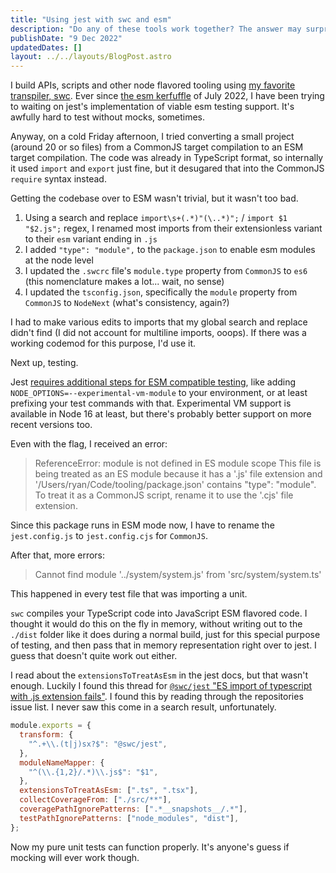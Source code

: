 ```yaml
---
title: "Using jest with swc and esm"
description: "Do any of these tools work together? The answer may surprise you"
publishDate: "9 Dec 2022"
updatedDates: []
layout: ../../layouts/BlogPost.astro
---
```


I build APIs, scripts and other node flavored tooling using [my favorite transpiler, swc](https://swc.rs/). Ever since [the esm kerfuffle](https://github.com/swc-project/swc/issues/5205) of July 2022, I have been trying to waiting on jest's implementation of viable esm testing support. It's awfully hard to test without mocks, sometimes.

Anyway, on a cold Friday afternoon, I tried converting a small project (around 20 or so files) from a CommonJS target compilation to an ESM target compilation. The code was already in TypeScript format, so internally it used `import` and `export` just fine, but it desugared that into the CommonJS `require` syntax instead.

Getting the codebase over to ESM wasn't trivial, but it wasn't too bad.

1. Using a search and replace `import\s+(.*)"(\..*)";` / `import $1 "$2.js";` regex, I renamed most imports from their extensionless variant to their `esm` variant ending in `.js`
2. I added `"type": "module",` to the `package.json` to enable esm modules at the node level
3. I updated the `.swcrc` file's `module.type` property from `CommonJS` to `es6` (this nomenclature makes a lot... wait, no sense)
4. I updated the `tsconfig.json`, specifically the `module` property from `CommonJS` to `NodeNext` (what's consistency, again?)

I had to make various edits to imports that my global search and replace didn't find (I did not account for multiline imports, ooops). If there was a working codemod for this purpose, I'd use it.

Next up, testing.

Jest [requires additional steps for ESM compatible testing](https://jestjs.io/docs/ecmascript-modules), like adding `NODE_OPTIONS=--experimental-vm-module` to your environment, or at least prefixing your test commands with that. Experimental VM support is available in Node 16 at least, but there's probably better support on more recent versions too.

Even with the flag, I received an error:

> ReferenceError: module is not defined in ES module scope
> This file is being treated as an ES module because it has a '.js' file extension and '/Users/ryan/Code/tooling/package.json' contains "type": "module". To treat it as a CommonJS script, rename it to use the '.cjs' file extension.

Since this package runs in ESM mode now, I have to rename the `jest.config.js` to `jest.config.cjs` for `CommonJS`.

After that, more errors:

> Cannot find module '../system/system.js' from 'src/system/system.ts'

This happened in every test file that was importing a unit.

`swc` compiles your TypeScript code into JavaScript ESM flavored code. I thought it would do this on the fly in memory, without writing out to the `./dist` folder like it does during a normal build, just for this special purpose of testing, and then pass that in memory representation right over to jest. I guess that doesn't quite work out either.

I read about the `extensionsToTreatAsEsm` in the jest docs, but that wasn't enough. Luckily I found this thread for [`@swc/jest` "ES import of typescript with .js extension fails"](https://github.com/swc-project/jest/issues/64#issuecomment-1029753225). I found this by reading through the repositories issue list. I never saw this come in a search result, unfortunately.

```js
module.exports = {
  transform: {
    "^.+\\.(t|j)sx?$": "@swc/jest",
  },
  moduleNameMapper: {
    "^(\\.{1,2}/.*)\\.js$": "$1",
  },
  extensionsToTreatAsEsm: [".ts", ".tsx"],
  collectCoverageFrom: ["./src/**"],
  coveragePathIgnorePatterns: [".*__snapshots__/.*"],
  testPathIgnorePatterns: ["node_modules", "dist"],
};
```

Now my pure unit tests can function properly. It's anyone's guess if mocking will ever work though.
